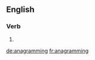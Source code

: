 ==English==

===Verb===
{{head|en}}

# {{present participle of|anagram}}

[[de:anagramming]]
[[fr:anagramming]]